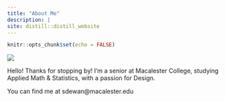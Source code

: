 ```yaml
---
title: "About Me"
description: |
site: distill::distill_website
---
```


```r
knitr::opts_chunk$set(echo = FALSE)
```

![](juthidewan.jpg)


Hello!
Thanks for stopping by!
I’m a senior at Macalester College, studying Applied Math & Statistics, with a passion for Design.


You can find me at sdewan@macalester.edu
